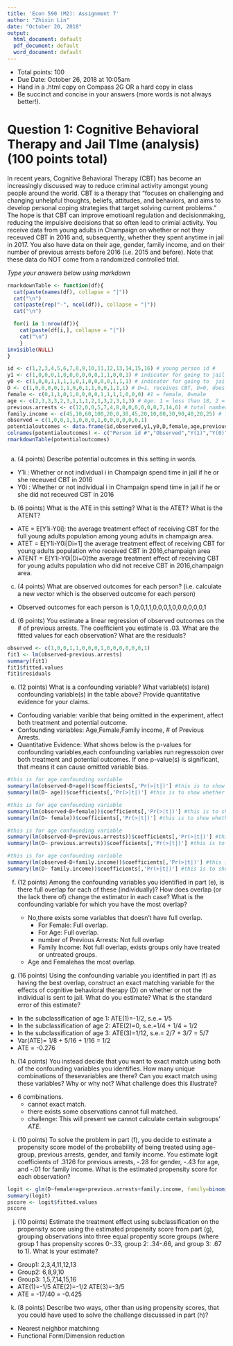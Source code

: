 ```yaml
---
title: 'Econ 590 (M2): Assignment 7'
author: "Zhixin Lin"
date: "October 20, 2018"
output:
  html_document: default
  pdf_document: default
  word_document: default
---
```


* Total points: 100
* Due Date: October 26, 2018 at 10:05am
* Hand  in a .html copy on Compass 2G OR a hard copy in class
* Be succinct and concise in your answers (more words is not always better!).


# Question 1: Cognitive Behavioral Therapy and Jail TIme (analysis) (100 points total)

In recent years, Cognitive Behavioral Therapy (CBT) has become an increasingly discussed way to reduce criminal activity amongst young people around the world.  CBT is a therapy that "focuses on challenging and changing unhelpful thoughts, beliefs, attitudes, and behaviors, and aims to develop personal coping strategies that target solving current problems."  The hope is that CBT can improve emotioanl regulation and decisionmaking, reducing the impulsive decisions that so often lead to crimial activity. You receive data from young adults in Champaign on whether or not they receuved CBT in 2016 and, subsequently, whether they spent anytime in jail in 2017.  You also have data on their age, gender, family income, and on their number of previous arrests before 2016 (i.e. 2015 and before).  Note that these data do NOT come from a randomized controlled trial.

*Type your answers below using markdown*


```r
rmarkdownTable <- function(df){
  cat(paste(names(df), collapse = "|"))
  cat("\n")
  cat(paste(rep("-", ncol(df)), collapse = "|"))
  cat("\n")

  for(i in 1:nrow(df)){
    cat(paste(df[i,], collapse = "|"))
    cat("\n")
    }
invisible(NULL)
}

id <- c(1,2,3,4,5,6,7,8,9,10,11,12,13,14,15,16) # young person id #
y1 <- c(1,0,0,0,1,0,0,0,0,0,0,1,1,0,0,1) # indicator for going to jail when receiving CBT
y0 <- c(1,0,0,1,1,1,1,0,1,0,0,0,0,1,1,1) # indicator for going to  jail when NOT receiving CBT
D <- c(1,0,0,0,0,1,1,0,0,1,1,0,0,1,1,1) # D=1, receives CBT, D=0, does not receive CBT
female <- c(0,1,1,0,1,0,0,0,0,1,1,1,1,0,0,0) #1 = female, 0=male 
age <- c(2,3,3,3,2,3,1,1,1,2,1,3,2,3,1,3) # Age: 1 = less than 18, 2 = 18-25, 3=25+
previous.arrests <- c(12,0,0,5,7,4,8,0,0,0,0,0,0,7,14,6) # total number of arrests before receiving CBT
family.income <- c(45,10,60,100,20,0,30,45,20,10,80,30,90,40,20,25) # family income (1000s)
observed = c(1,0,0,1,1,0,0,0,1,0,0,0,0,0,0,1)
potentialoutcomes <- data.frame(id,observed,y1,y0,D,female,age,previous.arrests,family.income)
colnames(potentialoutcomes) <- c("Person id #","Observed","Y(1)","Y(0)","D","Female","Age","# of Previous Arrests","Family Income")
rmarkdownTable(potentialoutcomes)



```
 
(a) (4 points) Describe potential outcomes in this setting in words.
* Y1i : Whether or not individual i in Champaign spend time in jail if he or she receuved CBT in 2016
* Y0i : Whether or not individual i in Champaign spend time in jail if he or she did not receuved CBT in 2016
  
(b) (6 points) What is the ATE in this setting?  What is the ATET?  What is the ATENT?
* ATE = E[Y1i-Y0i]: the average treatment effect of receiving CBT for the full young adults population among young adults in champaign area.
* ATET = E[Y1i-Y0i|Di=1] the average treatment effect of receiving CBT for young adults population who received CBT in 2016,champaign area
* ATENT = E[Y1i-Y0i|Di=0]the average treatment effect of receiving CBT for young adults population who did not receive CBT in 2016,champaign area.

(c) (4 points) What are observed outcomes for each person? (i.e. calculate a new vector which is the observed outcome for each person)
* Observed outcomes for each person is 1,0,0,1,1,0,0,0,1,0,0,0,0,0,0,1
(d) (6 points) You estimate a linear regression of observed outcomes on the # of previous arrests.  The coefficient you estimate is .03.  What are the fitted values for each observation?  What are the residuals?
```r
observed <- c(1,0,0,1,1,0,0,0,1,0,0,0,0,0,0,1)
fit1 <- lm(observed~previous.arrests)
summary(fit1)
fit1$fitted.values
fit1$residuals
```
(e) (12 points) What is a confounding variable?  What variable(s) is(are) confounding variable(s) in the table above?  Provide quantitative evidence for your claims.
* Confouding variable: varible that being omitted in the experiment, affect both treatment and potential outcome.
* Confounding variables: Age,Female,Family income, # of Previous Arrests.
* Quantitative Evidence: What shows below is the p-values for confounding variables,each confounding variables run regressoion over both treatment and potential outcomes. If one p-value(s) is significant, that means it can cause omitted variable bias.
```r
#this is for age confounding variable
summary(lm(observed~D+age))$coefficients[,'Pr(>|t|)'] #this is to show whether the coeffcients on age significant or not,regress on observed outcome
summary(lm(D~ age))$coefficients[,'Pr(>|t|)'] #this is to show whether the coeffcients on age significant or not,regress on D
```

```r
#this is for age confounding variable
summary(lm(observed~D+female))$coefficients[,'Pr(>|t|)'] #this is to show whether the coeffcients on female significant or not,regress on observed outcome
summary(lm(D~ female))$coefficients[,'Pr(>|t|)'] #this is to show whether the coeffcients on female significant or not,regress on D
```
```r
#this is for age confounding variable
summary(lm(observed~D+previous.arrests))$coefficients[,'Pr(>|t|)'] #this is to show whether the coeffcients on previous.arrests significant or not,regress on observed outcome
summary(lm(D~ previous.arrests))$coefficients[,'Pr(>|t|)'] #this is to show whether the coeffcients on previous.arrests significant or not,regress on D
```
```r
#this is for age confounding variable
summary(lm(observed~D+family.income))$coefficients[,'Pr(>|t|)'] #this is to show whether the coeffcients on family.income significant or not,regress on observed outcome
summary(lm(D~ family.income))$coefficients[,'Pr(>|t|)'] #this is to show whether the coeffcients on family.income significant or not,regress on D
```

(f) (12 points) Among the confounding variables you identified in part (e), is there full overlap for each of these (individually)?  How does overlap (or the lack there of) change the estimator in each case?  What is the confounding variable for which you have the most overlap?

    + No,there exists some variables that doesn't have full overlap.
        + For Female:  Full overlap.
        + For Age: Full overlap.
        + number of Previous Arrests: Not full overlap
        + Family Income: Not full overlap, exists groups only have treated or untreated groups.
    + Age and Femalehas the most overlap.
(g) (16 points) Using the confounding variable you identified in part (f) as having the best overlap, construct an exact matching variable for the effects of cognitive behavioral therapy (D) on whether or not the individual is sent to jail. What do you estimate?  What is the standard error of this estimate?   
* In the subclassification of age 1: ATE(1)=-1/2, s.e.= 1/5
* In the subclassification of age 2: ATE(2)=0, s.e.=1/4 + 1/4 = 1/2
* In the subclassification of age 3: ATE(3)=1/12, s.e.= 2/7 + 3/7 = 5/7
* Var(ATE)= 1/8 + 5/16 + 1/16 = 1/2
* ATE = -0.276
(h) (14 points) You instead decide that you want to exact match using both  of the confounding variables  you identifies.  How many unique combinations of thesevariables are there?  Can you exact match using these variables?  Why or why not?  What challenge does this illustrate?
 + 6 combinations.
    + cannot exact match.
    + there exists some observations cannot full matched.
    + challenge: This will present we cannot calculate certain subgroups' $ATE$.


(i) (10 points) To solve the problem in part (f), you decide to estimate a propensity score model of the probability of being treated using age-group, previous arrests, gender, and family income.  You estimate logit coefficients of .3126 for previous arrests, -.28 for gender, -.43 for age, and -.01 for family income.  What is the estimated propensity score for each observation?
```r
logit <- glm(D~female+age+previous.arrests+family.income, family=binomial(link="logit"))
summary(logit)
pscore <- logit$fitted.values
pscore
```

(j) (10 points) Estimate the treatment effect using subclassification on the propensity score using the estimated propensity score from part (g), grouping observations into three equal propentiy score groups (where group 1 has propensity scores  0-.33, group 2: .34-.66, and group 3: .67 to 1).  What is your estimate?  
* Group1: 2,3,4,11,12,13
* Group2: 6,8,9,10
* Group3: 1,5,7,14,15,16
* ATE(1)=-1/5  ATE(2)=-1/2  ATE(3)=-3/5
* ATE = -17/40 = -0.425
(k) (8 points) Describe two ways, other than using propensity scores, that you could have used to solve the challenge discusssed in part (h)?  
* Nearest neighbor matchinng 
* Functional Form/Dimension reduction 





